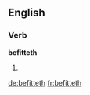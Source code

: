 ==English==

===Verb===
'''befitteth'''

# {{third-person singular of|befit}}


[[de:befitteth]]
[[fr:befitteth]]